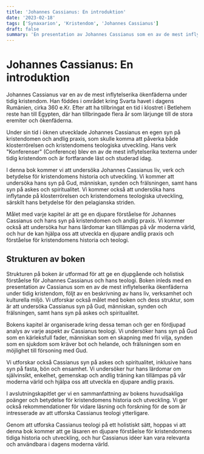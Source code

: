 ```yaml
---
title: 'Johannes Cassianus: En introduktion'
date: '2023-02-18'
tags: ['Synaxarion', 'Kristendom', 'Johannes Cassianus']
draft: false
summary: 'En presentation av Johannes Cassianus som en av de mest inflytelserika ökenfäderna under tidig kristendom, inklusive bakgrundsinformation om hans liv, verksamhet och kulturella miljö, samt en beskrivning av målet med boken och dess struktur.'
---
```


# Johannes Cassianus: En introduktion

Johannes Cassianus var en av de mest inflytelserika ökenfäderna under tidig kristendom. Han föddes i området kring Svarta havet i dagens Rumänien, cirka 360 e.Kr. Efter att ha tillbringat en tid i klostret i Betlehem reste han till Egypten, där han tillbringade flera år som lärjunge till de stora eremiter och ökenfäderna.

Under sin tid i öknen utvecklade Johannes Cassianus en egen syn på kristendomen och andlig praxis, som skulle komma att påverka både klosterrörelsen och kristendomens teologiska utveckling. Hans verk "Konferenser" (Conference) blev en av de mest inflytelserika texterna under tidig kristendom och är fortfarande läst och studerad idag.

I denna bok kommer vi att undersöka Johannes Cassianus liv, verk och betydelse för kristendomens historia och utveckling. Vi kommer att undersöka hans syn på Gud, människan, synden och frälsningen, samt hans syn på askes och spiritualitet. Vi kommer också att undersöka hans inflytande på klosterrörelsen och kristendomens teologiska utveckling, särskilt hans betydelse för den pelagianska striden.

Målet med varje kapitel är att ge en djupare förståelse för Johannes Cassianus och hans syn på kristendomen och andlig praxis. Vi kommer också att undersöka hur hans lärdomar kan tillämpas på vår moderna värld, och hur de kan hjälpa oss att utveckla en djupare andlig praxis och förståelse för kristendomens historia och teologi.

## Strukturen av boken

Strukturen på boken är utformad för att ge en djupgående och holistisk förståelse för Johannes Cassianus och hans teologi. Boken inleds med en presentation av Cassianus som en av de mest inflytelserika ökenfäderna under tidig kristendom, följt av en beskrivning av hans liv, verksamhet och kulturella miljö. Vi utforskar också målet med boken och dess struktur, som är att undersöka Cassianus syn på Gud, människan, synden och frälsningen, samt hans syn på askes och spiritualitet.

Bokens kapitel är organiserade kring dessa teman och ger en fördjupad analys av varje aspekt av Cassianus teologi. Vi undersöker hans syn på Gud som en kärleksfull fader, människan som en skapning med fri vilja, synden som en sjukdom som kräver bot och helande, och frälsningen som en möjlighet till försoning med Gud.

Vi utforskar också Cassianus syn på askes och spiritualitet, inklusive hans syn på fasta, bön och ensamhet. Vi undersöker hur hans lärdomar om självinsikt, enkelhet, gemenskap och andlig träning kan tillämpas på vår moderna värld och hjälpa oss att utveckla en djupare andlig praxis.

I avslutningskapitlet ger vi en sammanfattning av bokens huvudsakliga poänger och betydelse för kristendomens historia och utveckling. Vi ger också rekommendationer för vidare läsning och forskning för de som är intresserade av att utforska Cassianus teologi ytterligare.

Genom att utforska Cassianus teologi på ett holistiskt sätt, hoppas vi att denna bok kommer att ge läsaren en djupare förståelse för kristendomens tidiga historia och utveckling, och hur Cassianus idéer kan vara relevanta och användbara i dagens moderna värld.
